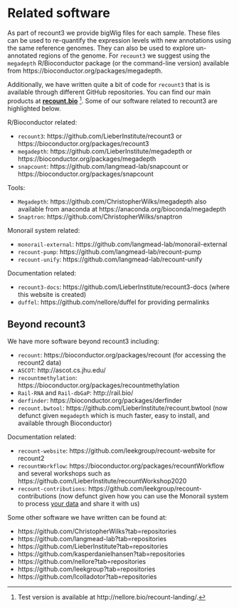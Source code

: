 # Related software

As part of recount3 we provide bigWig files for each sample. These files can be used to re-quantify the expression levels with new annotations using the same reference genomes. They can also be used to explore un-annotated regions of the genome. For `recount3` we suggest using the `megadepth` R/Bioconductor package (or the command-line version) available from https://bioconductor.org/packages/megadepth. 

Additionally, we have written quite a bit of code for `recount3` that is is available through different GitHub repositories. You can find our main products at [**recount.bio**](https://recount.bio) ^[Test version is available at http://nellore.bio/recount-landing/.]. Some of our software related to recount3 are highlighted below.

R/Bioconductor related:

* `recount3`: https://github.com/LieberInstitute/recount3 or https://bioconductor.org/packages/recount3
* `megadepth`: https://github.com/LieberInstitute/megadepth or https://bioconductor.org/packages/megadepth
* `snapcount`: https://github.com/langmead-lab/snapcount or https://bioconductor.org/packages/snapcount

Tools:

* `Megadepth`: https://github.com/ChristopherWilks/megadepth also available from anaconda at https://anaconda.org/bioconda/megadepth
* `Snaptron`: https://github.com/ChristopherWilks/snaptron

Monorail system related:

* `monorail-external`: https://github.com/langmead-lab/monorail-external
* `recount-pump`: https://github.com/langmead-lab/recount-pump
* `recount-unify`: https://github.com/langmead-lab/recount-unify

Documentation related:

* `recount3-docs`: https://github.com/LieberInstitute/recount3-docs (where this website is created)
* `duffel`: https://github.com/nellore/duffel for providing permalinks

## Beyond recount3

We have more software beyond recount3 including:

* `recount`: https://bioconductor.org/packages/recount (for accessing the recount2 data)
* `ASCOT`: http://ascot.cs.jhu.edu/
* `recountmethylation`: https://bioconductor.org/packages/recountmethylation
* `Rail-RNA` and `Rail-dbGaP`: http://rail.bio/
* `derfinder`: https://bioconductor.org/packages/derfinder
* `recount.bwtool`: https://github.com/LieberInstitute/recount.bwtool (now defunct given `megadepth` which is much faster, easy to install, and available through Bioconductor)

Documentation related:

* `recount-website`: https://github.com/leekgroup/recount-website for recount2
* `recountWorkflow`: https://bioconductor.org/packages/recountWorkflow and several workshops such as https://github.com/LieberInstitute/recountWorkshop2020
* `recount-contributions`: https://github.com/leekgroup/recount-contributions (now defunct given how you can use the Monorail system to process [your data](#your-data) and share it with us)


Some other software we have written can be found at:

* https://github.com/ChristopherWilks?tab=repositories
* https://github.com/langmead-lab?tab=repositories
* https://github.com/LieberInstitute?tab=repositories
* https://github.com/kasperdanielhansen?tab=repositories
* https://github.com/nellore?tab=repositories
* https://github.com/leekgroup?tab=repositories
* https://github.com/lcolladotor?tab=repositories

